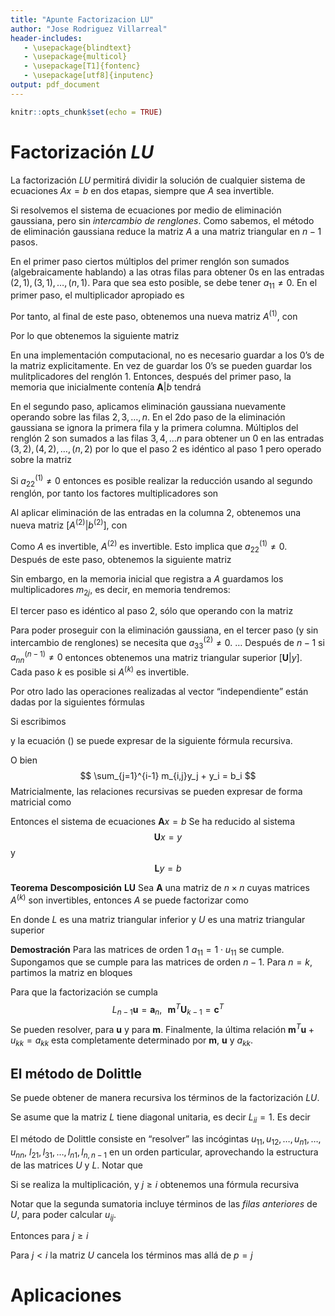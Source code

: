 ```yaml
---
title: "Apunte Factorizacion LU"
author: "Jose Rodriguez Villarreal"
header-includes:
   - \usepackage{blindtext}
   - \usepackage{multicol}
   - \usepackage[T1]{fontenc}
   - \usepackage[utf8]{inputenc}
output: pdf_document
---
```


```r
knitr::opts_chunk$set(echo = TRUE)
```

# Factorización $LU$

La factorización $LU$ permitirá dividir la solución de cualquier sistema de ecuaciones $Ax=b$ en dos etapas, siempre que $A$ sea invertible.

Si resolvemos el sistema de ecuaciones por medio de eliminación gaussiana, pero sin _intercambio_ _de_ _renglones_. Como sabemos, el método de eliminación gaussiana reduce la matriz $A$ a una matriz triangular en $n-1$ pasos. 

En el primer paso ciertos múltiplos del primer renglón son sumados (algebraicamente hablando) a las otras filas  para obtener 0s en las entradas $(2,1),\,(3,1),\,\ldots,(n,1)$. Para que sea esto posible, se debe tener $a_{11} \ne 0$. En el primer paso, el multiplicador apropiado es 
\begin{equation}
m_{i1} = a_{i1}/a_{11}\,\,\,\,\,i=2,3,\ldots,n
\end{equation}

Por tanto, al final de este paso, obtenemos una nueva matriz $A^{(1)}$, con 

\begin{equation}
\begin{array}{ccccc}
a^{(1)}_{ij} & = a_{ij} - m_{i1}a_{1j}& & j=2,3,\ldots,n\,\,& i=2,\ldots,n\\
b^{(1)}_{i}  & = b_{i}  - m_{i1}b_{1} & & \,\               & i=2,\ldots,n
\end{array}
\end{equation}

Por lo que obtenemos la siguiente matriz
\begin{equation*}
\begin{array}{cc}
 &  \begin{bmatrix} 
     a_{11} & a_{12}            & a_{13}           & \cdots & a_{1n}        & \bigm| & b_1      \\ 
     0      & a^{(1)}_{22}      & a^{(1)}_{23}     & \cdots & a^{(1)}_{2n}  & \bigm| & b_2^{(1)}\\
     0      & a^{(1)}_{32}      & a^{(1)}_{33}     & \cdots & a^{(1)}_{3n}  & \bigm| & b_3^{(1)}\\
    \vdots  & \vdots            & \vdots           & \vdots & \vdots        & \vdots & \\
     0      & a^{(1)}_{n-1,2}   & a^{(1)}_{n-1,3}  & \cdots & a^{(1)}_{n-1,n}& \bigm|& b_{n-1}^{(1)}\\
     0      & a^{(1)}_{n,2}     & a^{(1)}_{n,3}    & \cdots & a^{(1)}_{n,n}& \bigm| & b_{n}^{(1)}\\
  \end{bmatrix}
\end{array}
\end{equation*}

En una implementación computacional, no es necesario guardar a los $0$'s de la matriz explicitamente. En vez de guardar los $0$'s se pueden guardar los mulitplicadores del renglón 1.
Entonces, después del primer paso, la memoria que inicialmente contenía $\mathbf{A}|b$ tendrá 

\begin{equation}
\begin{array}{cc}
 &  \begin{bmatrix} 
     a_{11} & a_{12}            & a_{13}           & \cdots & a_{1n}        & \bigm| &b_1      \\ 
     m_{21} & a^{(1)}_{22}      & a^{(1)}_{23}     & \cdots & a^{(1)}_{2n}  & \bigm| &b_2^{(1)}\\
     m_{31} & a^{(1)}_{32}      & a^{(1)}_{33}     & \cdots & a^{(1)}_{3n}  & \bigm| &b_3^{(1)}\\
    \vdots  & \vdots            & \vdots           & \vdots & \vdots        & \vdots &\\
 m_{n-1,1}  & a^{(1)}_{n-1,2}   & a^{(1)}_{n-1,3}  & \cdots & a^{(1)}_{n-1,n}& \bigm| & b_{n-1}^{(1)}\\
     m_{nn} & a^{(1)}_{n,2}     & a^{(1)}_{n,3}    & \cdots & a^{(1)}_{n,n}& \bigm| &b_{n}^{(1)}\\
  \end{bmatrix}
\end{array}
\end{equation}

En  el segundo paso, aplicamos eliminación gaussiana nuevamente operando sobre las filas $2,3,\ldots,n$. En el 2do paso de la eliminación gaussiana se ignora la primera fila y la primera columna. Múltiplos del renglón 2 son sumados a las filas $3,4,\ldots n$ para obtener un $0$ en las entradas $(3,2),\,(4,2),\ldots,(n,2)$ por lo que el paso 2 es idéntico al paso 1 pero operado sobre la matriz 

\begin{equation}
\begin{array}{cc}
 &  \begin{bmatrix} 
      a^{(1)}_{22}      & a^{(1)}_{23}     & \cdots & a^{(1)}_{2n}  & \bigm|  &b_2^{(1)}\\
      a^{(1)}_{32}      & a^{(1)}_{33}     & \cdots & a^{(1)}_{3n}  & \bigm|  &b_3^{(1)}\\
     \vdots             & \vdots           & \vdots & \vdots        & \vdots  &\\
    a^{(1)}_{n-1,2}     & a^{(1)}_{n-1,3}  & \cdots & a^{(1)}_{n-1,n}& \bigm| & b_{n-1}^{(1)}\\
     a^{(1)}_{n,2}      & a^{(1)}_{n,3}    & \cdots & a^{(1)}_{n,n} & \bigm|  &b_{n}^{(1)}\\
  \end{bmatrix}
\end{array}
\end{equation}

Si $a_{22}^{(1)} \ne 0$ entonces es posible realizar la reducción usando al segundo renglón, por tanto los factores multiplicadores son
\begin{equation}
m_{i2} = a^{(1)}_{i2}/a^{(1)}_{22}\,\,\,\,\,i=3,\ldots,n
\end{equation}

Al aplicar eliminación de las entradas en la columna $2$, obtenemos una nueva matriz $[A^{(2)}|b^{(2)}]$, con 

\begin{equation}
\begin{array}{ccccc}
a^{(2)}_{ij} & = a^{(1)}_{ij} - m_{i2}a^{(1)}_{2j}& & j=3,\ldots,n\,\,& i=3,\ldots,n\\
b^{(2)}_{i}  & = b^{(1)}_{i}  - m_{i1}b_{(1)}^{(1)} & & \,\               & i=2,\ldots,n
\end{array}
\end{equation}

Como $A$ es invertible, $A^{(2)}$ es invertible. Esto implica que $a_{22}^{(1)} \ne 0$. Después de este paso, obtenemos la siguiente matriz

\begin{equation*}
\begin{array}{cc}
 &  \begin{bmatrix} 
     a_{11} & a_{12}            & a_{13}           & \cdots & a_{1n}        & \bigm| & b_1      \\ 
     0      & a^{(1)}_{22}      & a^{(1)}_{23}     & \cdots & a^{(1)}_{2n}  & \bigm| & b_2^{(1)}\\
     0      & 0                 & a^{(2)}_{33}     & \cdots & a^{(2)}_{3n}  & \bigm| & b_3^{(2)}\\
    \vdots  & \vdots            & \vdots           & \vdots & \vdots        & \vdots & \\
     0      & 0                 & a^{(2)}_{n-1,3}  & \cdots & a^{(2)}_{n-1,n}& \bigm|& b_{n-1}^{(2)}\\
     0      & 0                 & a^{(2)}_{n,3}    & \cdots & a^{(2)}_{n,n}& \bigm| & b_{n}^{(2)}\\
  \end{bmatrix}
\end{array}
\end{equation*}
Sin embargo, en la memoria inicial que registra a $A$ guardamos los multiplicadores $m_{2j}$, es decir, en memoria tendremos:

\begin{equation}
\begin{array}{cc}
 &  \begin{bmatrix} 
     a_{11} & a_{12}            & a_{13}           & \cdots & a_{1n}        & \bigm| &b_1      \\ 
     m_{21} & a^{(1)}_{22}      & a^{(1)}_{23}     & \cdots & a^{(1)}_{2n}  & \bigm| &b_2^{(1)}\\
     m_{31} & m_{32}            & a^{(2)}_{33}     & \cdots & a^{(2)}_{3n}  & \bigm| &b_3^{(2)}\\
    \vdots  & \vdots            & \vdots           & \vdots & \vdots        & \vdots &\\
 m_{n-1,1}  & m_{n-1,2}         & a^{(2)}_{n-1,3}  & \cdots & a^{(2)}_{n-1,n}& \bigm| & b_{n-1}^{(2)}\\
     m_{nn} & m_{n,2}          & a^{(2)}_{n,3}    & \cdots & a^{(2)}_{n,n}& \bigm| &b_{n}^{(2)}\\
  \end{bmatrix}
\end{array}
\end{equation}

El tercer paso es idéntico al paso 2, sólo que operando con la matriz 

\begin{equation}
\begin{array}{cc}
 &  \begin{bmatrix} 
       a^{(2)}_{23}     & \cdots & a^{(2)}_{2n}   & \bigm|  &b_2^{(2)}\\
       a^{(2)}_{33}     & \cdots & a^{(2}_{3n}   & \bigm|  &b_3^{(2)}\\
     \vdots             & \vdots & \vdots         & \vdots  &\\
     a^{(2)}_{n-1,3}    & \cdots & a^{(2)}_{n-1,n}& \bigm| & b_{n-1}^{(2)}\\
     a^{(2)}_{n,3}      & \cdots & a^{(2)}_{n,n}  & \bigm|  &b_{n}^{(2)}\\
  \end{bmatrix}
\end{array}
\end{equation}

Para poder proseguir con la eliminación gaussiana, en el tercer paso (y sin intercambio de renglones) se necesita que $a^{(2)}_{33} \ne 0$. 
...
Después de $n-1$ si $a_{nn}^{(n-1)}\ne 0$ entonces obtenemos una matriz triangular superior $\big[\mathbf{U}|y\big]$. Cada paso $k$ es posible si $A^{(k)}$ es invertible.

Por otro lado las operaciones realizadas al vector "independiente" están dadas por la siguientes fórmulas

\begin{equation}\label{bs}
\begin{array}{ccccc}
b^{(1)}_{i}  & = b_{i}  - m_{i1}b_{1}             & & \,\,               & i=2,\ldots,n \\
b^{(2)}_{i}  & = b^{(1)}_{i}  - m_{i2}b^{(1)}_{2} & & \,\,               & i=3,\ldots,n \\
\vdots       &                                    & &                   & \\
b^{(j)}_{i}  & = b^{(j-1)}_{i}  - m_{i,j}b^{(j-1)}_{j} & & \,\,          & i=j+1,\ldots,n \\
\vdots       &                                    & &                   & \\
b^{(n-1)}_{i}  & = b^{(n-2)}_{i}  - m_{i,n-1}b^{(n-2)}_{n-1} & & \,\,   & i= n \\
\end{array}
\end{equation}

Si escribimos 
\begin{equation*}
\begin{array}{ccc}
   \begin{bmatrix} 
       b_1          \\  
       b_2^{(1)}    \\
       b_3^{(2)}    \\
     \vdots         \\
     b_{n-1}^{(n-2)}\\
     b_{n}^{(n-1)}
  \end{bmatrix}   &= & 
  \begin{bmatrix} 
       y_1        \\  
       y_2        \\
       y_3        \\
     \vdots       \\
     y_{n-1}      \\
     y_{n}
  \end{bmatrix} 
\end{array}
\end{equation*}

y la ecuación (\ref{bs}) se puede expresar de la siguiente fórmula recursiva.

\begin{equation}\label{bs2}
\begin{array}{ccccc}
y_{i}  & = b_{i}  - \sum_{j=1}^{i-1} m_{i,j}y_j & & \,\,   & i= n \\
\end{array}
\end{equation}

O bien 
$$
\sum_{j=1}^{i-1} m_{i,j}y_j + y_i = b_i
$$
Matricialmente, las relaciones recursivas se pueden expresar de forma matricial como

\begin{equation}
\begin{array}{cccc}
   \begin{bmatrix} 
       1        &    0    & \cdots & 0   \\
       m_{21}   &    1    & \cdots & 0   \\
     \vdots     & \vdots  & \vdots & \vdots \\
     m_{n-1,1}     & m_{n-1,2} & \cdots & 0 \\
     m_{n1}     & m_{n,2} & \cdots & 1  
  \end{bmatrix} & 
  \begin{bmatrix} 
       y_1        \\  
       y_2        \\
       y_3        \\
     \vdots       \\
     y_{n-1}      \\
     y_{n}
  \end{bmatrix} &
  = 
  &
  \begin{bmatrix} 
       b_1        \\  
       b_2        \\
       b_3        \\
     \vdots       \\
     b_{n-1}      \\
     b_{n}
  \end{bmatrix} 
\end{array}
\end{equation}

Entonces el sistema de ecuaciones $\mathbf{A}x=b$
Se ha reducido al sistema 
$$
\mathbf{U}x = y
$$
y 
$$
\mathbf{L}y = b
$$

**Teorema** **Descomposición** **LU**
Sea $\mathbf{A}$ una matriz de $n\times n$ cuyas matrices $A^{(k)}$ son invertibles, entonces $A$ se puede factorizar como

\begin{equation}
 \mathbf{A} = \mathbf{L}\mathbf{U}
\end{equation}
En donde $L$ es una matriz triangular inferior y $U$ es una matriz triangular superior

**Demostración**
Para las matrices de orden 1 $a_{11}=1\cdot u_{11}$ se cumple.
Supongamos que se cumple para las matrices de orden $n-1$. Para $n= k$, partimos la matriz en bloques 
\begin{equation*}
\begin{array}{cc}
  A = & \begin{bmatrix} 
          \mathbf{A}_{n-1} & \mathbf{a}_n \\
          \mathbf{c}^{T}   &  a_{nn}
  \end{bmatrix} 
\end{array}
\end{equation*}

\begin{equation*}
\begin{array}{ccccc}
  L = & \begin{bmatrix} 
          \mathbf{L}_{n-1} & \mathbf{0} \\
          \mathbf{m}^{T}   &  1
  \end{bmatrix} & \,\,\,\,\, & 
  U =& \begin{bmatrix} 
          \mathbf{U}_{n-1} & \mathbf{u} \\
          \mathbf{0}      &  u_{nn}
  \end{bmatrix} 
\end{array}
\end{equation*}

Para que la factorización se cumpla 
$$
L_{n-1} \mathbf{u} = \mathbf{a}_n,\,\,\,\, \mathbf{m}^{T}\mathbf{U}_{k-1} = \mathbf{c}^{T}
$$
Se pueden resolver, para $\mathbf{u}$ y para $\mathbf{m}$.
Finalmente, la última relación $\mathbf{m}^{T}\mathbf{u} + u_{kk} = a_{kk}$ esta completamente determinado por $\mathbf{m}$, $\mathbf{u}$ y $a_{kk}$.

## El método de Dolittle

Se puede obtener de manera recursiva los términos de la factorización $LU$.

Se asume que la matriz $L$ tiene diagonal unitaria, es decir $L_{ii}= 1$. Es decir

\begin{equation}
\begin{array}{cccc}
   \begin{bmatrix} 
       1        &    0    & \cdots & 0   \\
       m_{21}   &    1    & \cdots & 0   \\
     \vdots     & \vdots  & \vdots & \vdots \\
     m_{n-1,1}     & m_{n-1,2} & \cdots & 0 \\
     m_{n1}     & m_{n,2} & \cdots & 1  
  \end{bmatrix} & 
  \begin{bmatrix} 
      u_{11}  &    u_{12}  & \cdots & u_{1n}   \\
       0      &    u_{22}  & \cdots & u_{2n}   \\
     \vdots   & \vdots     & \vdots & \vdots \\
       0      &  0         & \cdots & u_{n.1,n} \\
       0      &  0         & \cdots & u_{nn}  
  \end{bmatrix} &
  = 
  &
  \begin{bmatrix} 
     a_{11} & a_{12}      & a_{13}     & \cdots & a_{1n}       \\ 
     a_{21} & a_{22}      & a_{23}     & \cdots & a_{2n}       \\
     a_{31} & a_{32}      & a_{33}     & \cdots & a_{3n}       \\
    \vdots  & \vdots      & \vdots     & \vdots & \vdots       \\
     a_{n-1,1}& a_{n-1,2} & a{n-1,3}   & \cdots & a_{n-1,n}    \\
     a_{n1} & a_{n,2}     & a_{n,3}    & \cdots & a_{n,n}     \\
  \end{bmatrix}
\end{array}
\end{equation}

El método de Dolittle consiste en "resolver" las incógintas $u_{11},\,u_{12},\ldots,u_{n1},\ldots,u_{nn}$, $l_{21},\,l_{31},\ldots,l_{n1},l_{n,n-1}$ en un orden particular, aprovechando la estructura de las matrices $U$ y $L$.
Notar que 

\begin{equation}
\begin{array}{ccc}
l_{ij} &  = &\begin{cases}
              1,        & \text{si $j=i$}\\
              0,        & \text{si $j>i$}\\
              m_{ij}    & \text{si $j \leq i$}
            \end{cases}
\end{array}
\end{equation}

Si se realiza la multiplicación, y $j\geq i$ obtenemos una fórmula recursiva
\begin{equation}
  a_{ij} = \sum_{p=1}^{i} l_{ip}u_{pj} = \sum_{p=1}^{i-1}m_{ip}u_{pj} + u_{ij},\,\,\,\,\, 
  \mbox{ para } j=i,i+1,\ldots,n
\end{equation}

Notar que la segunda sumatoria incluye términos de las _filas_ _anteriores_ de $U$, para poder calcular $u_{ij}$. 

Entonces para $j\geq i$ 
\begin{equation}
u_{ij} = a_{ij} - \sum_{p=1}^{i-1} m_{ip}u_{pj}
\end{equation}

Para $j<i$ la matriz $U$ cancela los términos mas allá de $p=j$

# Aplicaciones



